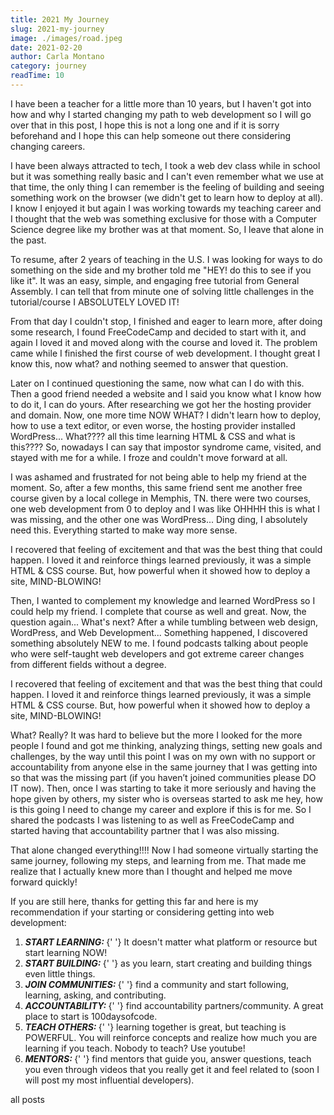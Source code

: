 ```yaml
---
title: 2021 My Journey
slug: 2021-my-journey
image: ./images/road.jpeg
date: 2021-02-20
author: Carla Montano
category: journey
readTime: 10
---
```



I have been a teacher for a little more than 10 years, but I haven't got into how and why I started changing my path to web development so I will go over that in this post, I hope this is not a long one and if it is sorry beforehand and I hope this can help someone out there considering changing careers.

I have been always attracted to tech, I took a web dev class while in school but it was something really basic and I can't even remember what we use at that time, the only thing I can remember is the feeling of building and seeing something work on the browser (we didn't get to learn how to deploy at all). I know I enjoyed it but again I was working towards my teaching career and I thought that the web was something exclusive for those with a Computer Science degree like my brother was at that moment. So, I leave that alone in the past.

To resume, after 2 years of teaching in the U.S. I was looking for ways to do something on the side and my brother told me "HEY! do this to see if you like it". It was an easy, simple, and engaging free tutorial from General Assembly. I can tell that from minute one of solving little challenges in the tutorial/course I ABSOLUTELY LOVED IT!

From that day I couldn't stop, I finished and eager to learn more, after doing some research, I found FreeCodeCamp and decided to start with it, and again I loved it and moved along with the course and loved it. The problem came while I finished the first course of web development. I thought great I know this, now what? and nothing seemed to answer that question.

Later on I continued questioning the same, now what can I do with this. Then a good friend needed a website and I said you know what I know how to do it, I can do yours. After researching we got her the hosting provider and domain. Now, one more time NOW WHAT? I didn't learn how to deploy, how to use a text editor, or even worse, the hosting provider installed WordPress... What???? all this time learning HTML & CSS and what is this???? So, nowadays I can say that impostor syndrome came, visited, and stayed with me for a while. I froze and couldn't move forward at all.

I was ashamed and frustrated for not being able to help my friend at the moment. So, after a few months, this same friend sent me another free course given by a local college in Memphis, TN. there were two courses, one web development from 0 to deploy and I was like OHHHH this is what I was missing, and the other one was WordPress... Ding ding, I absolutely need this. Everything started to make way more sense.

I recovered that feeling of excitement and that was the best thing that could happen. I loved it and reinforce things learned previously, it was a simple HTML & CSS course. But, how powerful when it showed how to deploy a site, MIND-BLOWING!

Then, I wanted to complement my knowledge and learned WordPress so I could help my friend. I complete that course as well and great. Now, the question again... What's next? After a while tumbling between web design, WordPress, and Web Development... Something happened, I discovered something absolutely NEW to me. I found podcasts talking about people who were self-taught web developers and got extreme career changes from different fields without a degree.

I recovered that feeling of excitement and that was the best thing that could happen. I loved it and reinforce things learned previously, it was a simple HTML & CSS course. But, how powerful when it showed how to deploy a site, MIND-BLOWING!

What? Really? It was hard to believe but the more I looked for the more people I found and got me thinking, analyzing things, setting new goals and challenges, by the way until this point I was on my own with no support or accountability from anyone else in the same journey that I was getting into so that was the missing part (if you haven’t joined communities please DO IT now). Then, once I was starting to take it more seriously and having the hope given by others, my sister who is overseas started to ask me hey, how is this going I need to change my career and explore if this is for me. So I shared the podcasts I was listening to as well as FreeCodeCamp and started having that accountability partner that I was also missing.

That alone changed everything!!!! Now I had someone virtually starting the same journey, following my steps, and learning from me. That made me realize that I actually knew more than I thought and helped me move forward quickly!

If you are still here, thanks for getting this far and here is my recommendation if your starting or considering getting into web development:

<ol>
  <li>
    <b>
      <em>START LEARNING:</em>
    </b>{' '}
    It doesn't matter what platform or resource but start learning NOW!
  </li>
  <li>
    <b>
      <em>START BUILDING:</em>
    </b>{' '}
    as you learn, start creating and building things even little things.
  </li>
  <li>
    <b>
      <em>JOIN COMMUNITIES:</em>
    </b>{' '}
    find a community and start following, learning, asking, and contributing.
  </li>
  <li>
    <b>
      <em>ACCOUNTABILITY:</em>
    </b>{' '}
    find accountability partners/community. A great place to start is
    100daysofcode.
  </li>
  <li>
    <b>
      <em>TEACH OTHERS:</em>
    </b>{' '}
    learning together is great, but teaching is POWERFUL. You will reinforce
    concepts and realize how much you are learning if you teach. Nobody to
    teach? Use youtube!
  </li>
  <li>
    <b>
      <em>MENTORS:</em>
    </b>{' '}
    find mentors that guide you, answer questions, teach you even through videos
    that you really get it and feel related to (soon I will post my most
    influential developers).
  </li>
</ol>

<Link to="/posts" className="btn center-btn">
  all posts
</Link>
